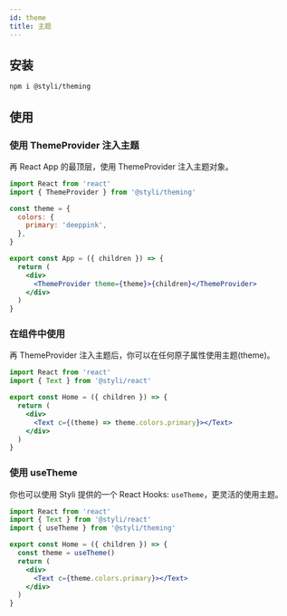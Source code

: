 ```yaml
---
id: theme
title: 主题
---
```


## 安装

```bash
npm i @styli/theming
```

## 使用

### 使用 ThemeProvider 注入主题

再 React App 的最顶层，使用 ThemeProvider 注入主题对象。

```jsx title="App.tsx"
import React from 'react'
import { ThemeProvider } from '@styli/theming'

const theme = {
  colors: {
    primary: 'deeppink',
  },
}

export const App = ({ children }) => {
  return (
    <div>
      <ThemeProvider theme={theme}>{children}</ThemeProvider>
    </div>
  )
}
```

### 在组件中使用

再 ThemeProvider 注入主题后，你可以在任何原子属性使用主题(theme)。

```jsx title="pages/Home.tsx"
import React from 'react'
import { Text } from '@styli/react'

export const Home = ({ children }) => {
  return (
    <div>
      <Text c={(theme) => theme.colors.primary}></Text>
    </div>
  )
}
```

### 使用 useTheme

你也可以使用 Styli 提供的一个 React Hooks: `useTheme`，更灵活的使用主题。

```jsx title="pages/Home.tsx"
import React from 'react'
import { Text } from '@styli/react'
import { useTheme } from '@styli/theming'

export const Home = ({ children }) => {
  const theme = useTheme()
  return (
    <div>
      <Text c={theme.colors.primary}></Text>
    </div>
  )
}
```
